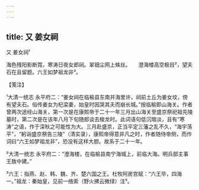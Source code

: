 ```yaml
---
---
---
```

title: 又 姜女祠
---



又 姜女祠¹





海色残阳影断霓，寒涛日夜女郎祠。翠钿尘网上蛛丝。　　澄海楼高空极目²，望夫石在且留题。六王如梦祖龙非³。





【笺注】


¹大清一统志 永平府二：“姜女祠在临榆县东南并海里许，祠前土丘为姜女坟，傍有望夫石。俗传姜女为杞梁妻，始皇时因哭其夫而崩长城。”按临榆即山海关。作者曾两次途经山海关，第一次是在康熙帝于二十一年三月出山海关至盛京祭祀祖先陵墓时，第二次是在该年八月下旬随郎谈去梭龙时。此词语句低沉暗淡，且有“寒涛”之语，作于深秋之可能性为大。三月赴盛京，正当平定三藩之乱不久，“海宇荡平”，“躬诣盛京祭告三陵”（清实录），康熙帝得意非凡之时，作者随侍帝侧，而作词曰“六王如梦祖龙非”，恐没有这样大胆。故系于二十一年。

²大清一统志 永平府二：“澄海楼，在临榆县南宁海城上，前临大海。明兵部主事王致中建。”

³六王：指燕、赵、韩、魏、齐、楚六国之王。杜牧阿房宫赋：“六王毕，四海一。”祖龙：秦始皇，见前一络索（野火拂云微绿）注⁵。